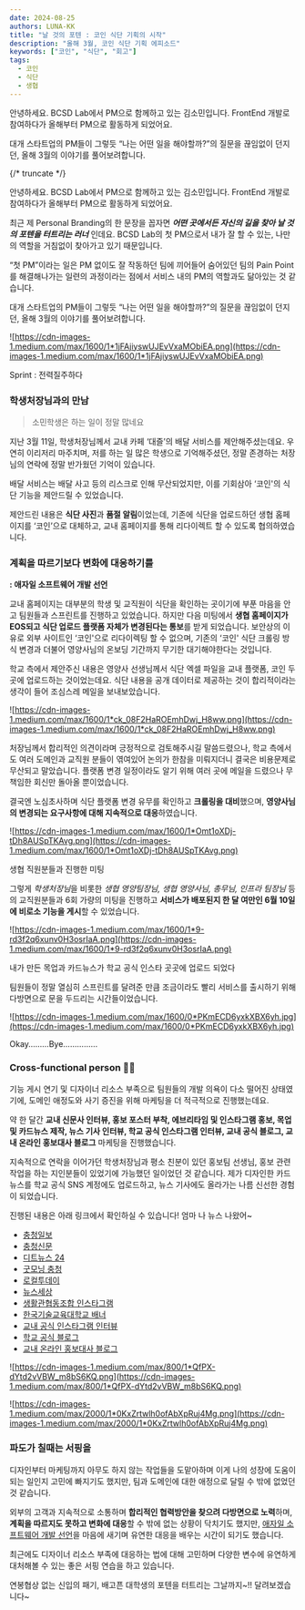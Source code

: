 ```yaml
---
date: 2024-08-25
authors: LUNA-KK
title: "날 것의 포텐 : 코인 식단 기획의 시작"
description: "올해 3월, 코인 식단 기획 에피소드"
keywords: ["코인", "식단", "회고"]
tags:
  - 코인
  - 식단
  - 생협
---
```


안녕하세요. BCSD Lab에서 PM으로 함께하고 있는 김소민입니다. FrontEnd 개발로 참여하다가 올해부터 PM으로 활동하게 되었어요.

대개 스타트업의 PM들이 그렇듯 “나는 어떤 일을 해야할까?”의 질문을 끊임없이 던지던, 올해 3월의 이야기를 풀어보려합니다.

{/* truncate */}

안녕하세요. BCSD Lab에서 PM으로 함께하고 있는 김소민입니다. FrontEnd 개발로 참여하다가 올해부터 PM으로 활동하게 되었어요.

최근 제 Personal Branding의 한 문장을 꼽자면 **_어떤 곳에서든 자신의 길을 찾아 날 것의 포텐을 터트리는 러너_** 인데요. BCSD Lab의 첫 PM으로서 내가 잘 할 수 있는, 나만의 역할을 거침없이 찾아가고 있기 때문입니다.

“첫 PM”이라는 일은 PM 없이도 잘 작동하던 팀에 끼어들어 숨어있던 팀의 Pain Point를 해결해나가는 일련의 과정이라는 점에서 서비스 내의 PM의 역할과도 닮아있는 것 같습니다.

대개 스타트업의 PM들이 그렇듯 “나는 어떤 일을 해야할까?”의 질문을 끊임없이 던지던, 올해 3월의 이야기를 풀어보려합니다.

![https://cdn-images-1.medium.com/max/1600/1*1jFAjiyswUJEvVxaMObiEA.png](https://cdn-images-1.medium.com/max/1600/1*1jFAjiyswUJEvVxaMObiEA.png)

Sprint : 전력질주하다

### 학생처장님과의 만남

> 소민학생은 하는 일이 정말 많네요

지난 3월 11일, 학생처장님께서 교내 카페 ‘대즐’의 배달 서비스를 제안해주셨는데요. 우연히 이리저리 마주치며, 저를 하는 일 많은 학생으로 기억해주셨던, 정말 존경하는 처장님의 연락에 정말 반가웠던 기억이 있습니다.

배달 서비스는 배달 사고 등의 리스크로 인해 무산되었지만, 이를 기회삼아 ‘코인'의 식단 기능을 제안드릴 수 있었습니다.

제안드린 내용은 **식단 사진**과 **품절 알림**이었는데, 기존에 식단을 업로드하던 생협 홈페이지를 ‘코인’으로 대체하고, 교내 홈페이지를 통해 리다이렉트 할 수 있도록 협의하였습니다.

### 계획을 따르기보다 변화에 대응하기를

**: 애자일 소프트웨어 개발 선언**

교내 홈페이지는 대부분의 학생 및 교직원이 식단을 확인하는 곳이기에 부푼 마음을 안고 팀원들과 스프린트를 진행하고 있었습니다. 하지만 다음 미팅에서 **생협 홈페이지가 EOS되고 식단 업로드 플랫폼 자체가 변경된다는 통보**를 받게 되었습니다. 보안상의 이유로 외부 사이트인 ‘코인'으로 리다이렉팅 할 수 없으며, 기존의 ‘코인' 식단 크롤링 방식 변경과 더불어 영양사님의 온보딩 기간까지 무기한 대기해야한다는 것입니다.

학교 측에서 제안주신 내용은 영양사 선생님께서 식단 엑셀 파일을 교내 플랫폼, 코인 두곳에 업로드하는 것이었는데요. 식단 내용을 공개 데이터로 제공하는 것이 합리적이라는 생각이 들어 조심스레 메일을 보내보았습니다.

![https://cdn-images-1.medium.com/max/1600/1*ck_08F2HaROEmhDwj_H8ww.png](https://cdn-images-1.medium.com/max/1600/1*ck_08F2HaROEmhDwj_H8ww.png)

처장님께서 합리적인 의견이라며 긍정적으로 검토해주시길 말씀드렸으나, 학교 측에서도 여러 도메인과 교직원 분들이 엮여있어 논의가 한참을 미뤄지더니 결국은 비용문제로 무산되고 말았습니다. 플랫폼 변경 일정이라도 알기 위해 여러 곳에 메일을 드렸으나 무책임한 회신만 돌아올 뿐이었습니다.

결국엔 노심초사하며 식단 플랫폼 변경 유무를 확인하고 **크롤링을 대비**했으며, **영양사님의 변경되는 요구사항에 대해 지속적으로 대응**하였습니다.

![https://cdn-images-1.medium.com/max/1600/1*Omt1oXDj-tDh8AUSpTKAvg.png](https://cdn-images-1.medium.com/max/1600/1*Omt1oXDj-tDh8AUSpTKAvg.png)

생협 직원분들과 진행한 미팅

그렇게 *학생처장님*을 비롯한 _생협 영양팀장님, 생협 영양사님, 총무님, 인프라 팀장님_ 등의 교직원분들과 6회 가량의 미팅을 진행하고 **서비스가 배포된지 한 달 여만인 6월 10일에 비로소 기능을 게시**할 수 있었습니다.

![https://cdn-images-1.medium.com/max/1600/1*9-rd3f2q6xunv0H3osrIaA.png](https://cdn-images-1.medium.com/max/1600/1*9-rd3f2q6xunv0H3osrIaA.png)

내가 만든 목업과 카드뉴스가 학교 공식 인스타 곳곳에 업로드 되었다

팀원들이 정말 열심히 스프린트를 달려준 만큼 조금이라도 빨리 서비스를 출시하기 위해 다방면으로 문을 두드리는 시간들이었습니다.

![https://cdn-images-1.medium.com/max/1600/0*PKmECD6yxkXBX6yh.jpg](https://cdn-images-1.medium.com/max/1600/0*PKmECD6yxkXBX6yh.jpg)

Okay………Bye……………

### Cross-functional person 🙋‍♀

기능 게시 연기 및 디자이너 리소스 부족으로 팀원들의 개발 의욕이 다소 떨어진 상태였기에, 도메인 애정도와 사기 증진을 위해 마케팅을 더 적극적으로 진행했는데요.

약 한 달간 **교내 신문사 인터뷰, 홍보 포스터 부착, 에브리타임 및 인스타그램 홍보, 목업 및 카드뉴스 제작, 뉴스 기사 인터뷰, 학교 공식 인스타그램 인터뷰, 교내 공식 블로그, 교내 온라인 홍보대사 블로그** 마케팅을 진행했습니다.

지속적으로 연락을 이어가던 학생처장님과 평소 친분이 있던 홍보팀 선생님, 홍보 관련 작업을 하는 지인분들이 있었기에 가능했던 일이었던 것 같습니다. 제가 디자인한 카드뉴스를 학교 공식 SNS 계정에도 업로드하고, 뉴스 기사에도 올라가는 나름 신선한 경험이 되었습니다.

진행된 내용은 아래 링크에서 확인하실 수 있습니다! 엄마 나 뉴스 나왔어~

- [충청일보](https://www.ccdailynews.com/news/articleView.html?idxno=2279838)
- [충청신문](https://www.dailycc.net/news/articleView.html?idxno=790821)
- [디트뉴스 24](https://www.dtnews24.com/news/articleView.html?idxno=773623)
- [굿모닝 충청](https://www.goodmorningcc.com/news/articleView.html?idxno=311478)
- [로컬투데이](https://www.localtoday.co.kr/news/articleView.html?idxno=303893)
- [뉴스세상](https://www.newssesang.kr/news/articleView.html?idxno=260514)
- [생활관협동조합 인스타그램](https://www.instagram.com/p/C8XwUYiStXl/?utm_source=ig_web_copy_link&igsh=MzRlODBiNWFlZA%3D%3D)
- [한국기술교육대학교 배너](https://www.koreatech.ac.kr/gallery.es?mid=a10701010000&bid=0017&list_no=51788&act=view)
- [교내 공식 인스타그램 인터뷰](https://www.instagram.com/p/C8d_g5nShei/?utm_source=ig_web_copy_link&igsh=MzRlODBiNWFlZA%3D%3D&img_index=1)
- [학교 공식 블로그](https://m.blog.naver.com/PostView.naver?blogId=koreatech91&logNo=223486974367&navType=by)
- [교내 온라인 홍보대사 블로그](https://blog.naver.com/koreatech91/223492789781)

![https://cdn-images-1.medium.com/max/800/1*QfPX-dYtd2vVBW_m8bS6KQ.png](https://cdn-images-1.medium.com/max/800/1*QfPX-dYtd2vVBW_m8bS6KQ.png)

![https://cdn-images-1.medium.com/max/2000/1*0KxZrtwlh0ofAbXpRuj4Mg.png](https://cdn-images-1.medium.com/max/2000/1*0KxZrtwlh0ofAbXpRuj4Mg.png)

### 파도가 칠때는 서핑을

디자인부터 마케팅까지 아무도 하지 않는 작업들을 도맡아하며 이게 나의 성장에 도움이 되는 일인지 고민에 빠지기도 했지만, 팀과 도메인에 대한 애정으로 달릴 수 밖에 없었던 것 같습니다.

외부의 고객과 지속적으로 소통하며 **합리적인 협력방안을 찾으려 다방면으로 노력**하며, **계획을 따르지도 못하고 변화에 대응**할 수 밖에 없는 상황이 닥치기도 했지만, [애자일 소프트웨어 개발 선언](https://agilemanifesto.org/iso/ko/manifesto.html)을 마음에 새기며 유연한 대응을 배우는 시간이 되기도 했습니다.

최근에도 디자이너 리소스 부족에 대응하는 법에 대해 고민하며 다양한 변수에 유연하게 대처해볼 수 있는 좋은 서핑 연습을 하고 있습니다.

연봉협상 없는 신입의 패기, 배고픈 대학생의 포텐을 터트리는 그날까지~!! 달려보겠습니다~
